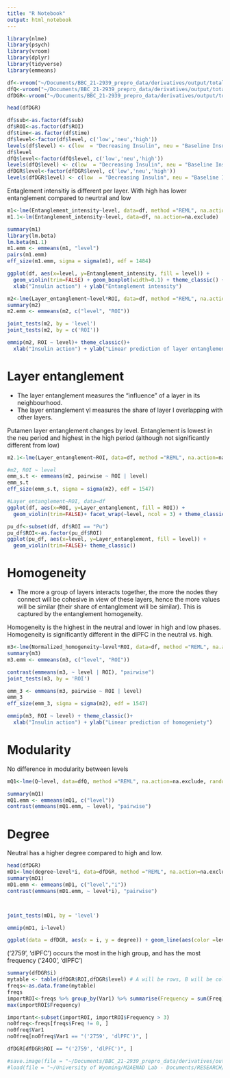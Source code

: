 ```yaml
---
title: "R Notebook"
output: html_notebook
---
```


```r
library(nlme)
library(psych)
library(vroom)
library(dplyr)
library(tidyverse)
library(emmeans)
```



```r
df<-vroom("~/Documents/BBC_21-2939_prepro_data/derivatives/output/total_entang.csv")
dfQ<-vroom("~/Documents/BBC_21-2939_prepro_data/derivatives/output/total_Q.csv")
dfDGR<-vroom("~/Documents/BBC_21-2939_prepro_data/derivatives/output/total_degree.csv")

head(dfDGR)

df$sub<-as.factor(df$sub)
df$ROI<-as.factor(df$ROI)
df$time<-as.factor(df$time)
df$level<-factor(df$level, c('low','neu','high'))
levels(df$level) <- c(low  = "Decreasing Insulin", neu = "Baseline Insulin", high = "Increasing Insulin")
df$level
dfQ$level<-factor(dfQ$level, c('low','neu','high'))
levels(dfQ$level) <- c(low  = "Decreasing Insulin", neu = "Baseline Insulin", high = "Increasing Insulin")
dfDGR$level<-factor(dfDGR$level, c('low','neu','high'))
levels(dfDGR$level) <- c(low  = "Decreasing Insulin", neu = "Baseline Insulin", high = "Increasing Insulin")


```




Entaglement intensitiy is different per layer. With high has lower entanglement compared to neurtral and low
```r
m1<-lme(Entanglement_intensity~level, data=df, method ="REML", na.action=na.exclude, random = ~1|sub/time)
m1.1<-lm(Entanglement_intensity~level, data=df, na.action=na.exclude)

summary(m1)
library(lm.beta)
lm.beta(m1.1)
m1.emm <- emmeans(m1, "level")
pairs(m1.emm)
eff_size(m1.emm, sigma = sigma(m1), edf = 1484)

```


```r
ggplot(df, aes(x=level, y=Entanglement_intensity, fill = level)) + 
  geom_violin(trim=FALSE) + geom_boxplot(width=0.1) + theme_classic() + 
  xlab("Insulin action") + ylab("Entanglement intensity") 
```



```r
m2<-lme(Layer_entanglement~level*ROI, data=df, method ="REML", na.action=na.exclude, random = ~1|sub/time)
summary(m2)
m2.emm <- emmeans(m2, c("level", "ROI"))

joint_tests(m2, by = 'level')
joint_tests(m2, by = c('ROI'))
```

```r
emmip(m2, ROI ~ level)+ theme_classic()+ 
  xlab("Insulin action") + ylab("Linear prediction of layer entanglement") 
```
# Layer entanglement
* The layer entanglement measures the “influence” of a layer in its neighbourhood.
* The layer entanglement γl measures the share of layer l overlapping with other layers.

Putamen layer entanglement changes by level. Entanglement is lowest in the neu period and highest in the high period (although not significantly different from low)
```r
m2.1<-lme(Layer_entanglement~ROI, data=df, method ="REML", na.action=na.exclude, random = ~1|sub/level/time)

#m2, ROI ~ level
emm_s.t <- emmeans(m2, pairwise ~ ROI | level)
emm_s.t
eff_size(emm_s.t, sigma = sigma(m2), edf = 1547)
```



```r
#Layer_entanglement~ROI, data=df
ggplot(df, aes(x=ROI, y=Layer_entanglement, fill = ROI)) + 
  geom_violin(trim=FALSE)+ facet_wrap(~level, ncol = 3) + theme_classic()

pu_df<-subset(df, df$ROI == "Pu")
pu_df$ROI<-as.factor(pu_df$ROI)
ggplot(pu_df, aes(x=level, y=Layer_entanglement, fill = level)) + 
  geom_violin(trim=FALSE)+ theme_classic()

```


# Homogeneity
* The more a group of layers interacts together, the more the nodes they connect will be cohesive in view of these layers, hence the more values will be similar (their share of entanglement will be similar). This is captured by the entanglement homogeneity.

Homogeneity is the highest in the neutral and lower in high and low phases. Homogeneity is significantly different in the dlPFC in the neutral vs. high. 
```r
m3<-lme(Normalized_homogeneity~level*ROI, data=df, method ="REML", na.action=na.exclude, random = ~1|sub/time)
summary(m3)
m3.emm <- emmeans(m3, c("level", "ROI"))

contrast(emmeans(m3, ~ level | ROI), "pairwise")
joint_tests(m3, by = 'ROI')

emm_3 <- emmeans(m3, pairwise ~ ROI | level)
emm_3
eff_size(emm_3, sigma = sigma(m2), edf = 1547)

```
```r
emmip(m3, ROI ~ level) + theme_classic()+ 
  xlab("Insulin action") + ylab("Linear prediction of homogeniety")
```


# Modularity
No difference in modularity between levels
```r
mQ1<-lme(Q~level, data=dfQ, method ="REML", na.action=na.exclude, random = ~1|sub)

summary(mQ1)   
mQ1.emm <- emmeans(mQ1, c("level"))
contrast(emmeans(mQ1.emm, ~ level), "pairwise")
```
# Degree
Neutral has a higher degree compared to high and low. 
```r
head(dfDGR)
mD1<-lme(degree~level*i, data=dfDGR, method ="REML", na.action=na.exclude, random = ~i|sub)
summary(mD1)
mD1.emm <- emmeans(mD1, c("level","i"))
contrast(emmeans(mD1.emm, ~ level*i), "pairwise")



joint_tests(mD1, by = 'level')
```

```r
emmip(mD1, i~level)

ggplot(data = dfDGR, aes(x = i, y = degree)) + geom_line(aes(color =level), size = 1) 
```
('2759', 'dlPFC') occurs the most in the high group, and has the most frequency 
('2400', 'dlPFC') 
```r
summary(dfDGR$i)
mytable <- table(dfDGR$ROI,dfDGR$level) # A will be rows, B will be columns
freqs<-as.data.frame(mytable)
freqs
importROI<-freqs %>% group_by(Var1) %>% summarise(Frequency = sum(Freq))
max(importROI$Frequency)

important<-subset(importROI, importROI$Frequency > 3)
no0freq<-freqs[freqs$Freq != 0, ]
no0freq$Var1
no0freq[no0freq$Var1 == "('2759', 'dlPFC')", ]

dfDGR[dfDGR$ROI == "('2759', 'dlPFC')", ]
```


```r
#save.image(file = "~/Documents/BBC_21-2939_prepro_data/derivatives/output/TOSanalysis.RData")
#load(file = "~/University of Wyoming/M2AENAD Lab - Documents/RESEARCH/SPROUTS-PEAS/Stress_EC/data/gracedat.Rdata")

```

